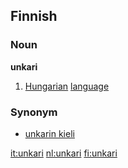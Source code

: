 {{see|Unkari}}
==Finnish==
===Noun===
'''unkari'''

# [[Hungarian]] [[language]]

===Synonym===
*[[unkarin kieli]]

[[it:unkari]]
[[nl:unkari]]
[[fi:unkari]]